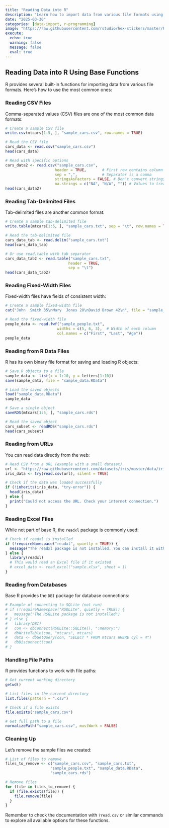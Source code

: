 ```yaml
---
title: "Reading Data into R"
description: "Learn how to import data from various file formats using base R functions"
date: "2025-03-30"
categories: [data-import, r-programming]
image: "https://raw.githubusercontent.com/rstudio/hex-stickers/master/PNG/RStudio.png"
execute:
  echo: true
  warning: false
  message: false
  eval: true
---
```


## Reading Data into R Using Base Functions

R provides several built-in functions for importing data from various file formats. Here's how to use the most common ones:

### Reading CSV Files

Comma-separated values (CSV) files are one of the most common data formats:

```r
# Create a sample CSV file
write.csv(mtcars[1:5, ], "sample_cars.csv", row.names = TRUE)

# Read the CSV file
cars_data <- read.csv("sample_cars.csv")
head(cars_data)

# Read with specific options
cars_data2 <- read.csv("sample_cars.csv", 
                      header = TRUE,       # First row contains column names
                      sep = ",",           # Separator is a comma
                      stringsAsFactors = FALSE, # Don't convert strings to factors
                      na.strings = c("NA", "N/A", "")) # Values to treat as NA
head(cars_data2)
```

### Reading Tab-Delimited Files

Tab-delimited files are another common format:

```r
# Create a sample tab-delimited file
write.table(mtcars[1:5, ], "sample_cars.txt", sep = "\t", row.names = TRUE)

# Read the tab-delimited file
cars_data_tab <- read.delim("sample_cars.txt")
head(cars_data_tab)

# Or use read.table with tab separator
cars_data_tab2 <- read.table("sample_cars.txt", 
                            header = TRUE, 
                            sep = "\t")
head(cars_data_tab2)
```

### Reading Fixed-Width Files

Fixed-width files have fields of consistent width:

```r
# Create a sample fixed-width file
cat("John  Smith 35\nMary  Jones 28\nDavid Brown 42\n", file = "sample_people.txt")

# Read the fixed-width file
people_data <- read.fwf("sample_people.txt", 
                       widths = c(5, 6, 3),  # Width of each column
                       col.names = c("First", "Last", "Age"))
people_data
```

### Reading from R Data Files

R has its own binary file format for saving and loading R objects:

```r
# Save R objects to a file
sample_data <- list(x = 1:10, y = letters[1:10])
save(sample_data, file = "sample_data.RData")

# Load the saved objects
load("sample_data.RData")
sample_data

# Save a single object
saveRDS(mtcars[1:5, ], "sample_cars.rds")

# Read the saved object
cars_subset <- readRDS("sample_cars.rds")
head(cars_subset)
```

### Reading from URLs

You can read data directly from the web:

```r
# Read CSV from a URL (example with a small dataset)
url <- "https://raw.githubusercontent.com/datasets/iris/master/data/iris.csv"
iris_data <- try(read.csv(url), silent = TRUE)

# Check if the data was loaded successfully
if (!inherits(iris_data, "try-error")) {
  head(iris_data)
} else {
  print("Could not access the URL. Check your internet connection.")
}
```

### Reading Excel Files

While not part of base R, the `readxl` package is commonly used:

```r
# Check if readxl is installed
if (!requireNamespace("readxl", quietly = TRUE)) {
  message("The readxl package is not installed. You can install it with: install.packages('readxl')")
} else {
  library(readxl)
  # This would read an Excel file if it existed
  # excel_data <- read_excel("sample.xlsx", sheet = 1)
}
```

### Reading from Databases

Base R provides the `DBI` package for database connections:

```r
# Example of connecting to SQLite (not run)
# if (!requireNamespace("RSQLite", quietly = TRUE)) {
#   message("The RSQLite package is not installed")
# } else {
#   library(DBI)
#   con <- dbConnect(RSQLite::SQLite(), ":memory:")
#   dbWriteTable(con, "mtcars", mtcars)
#   data <- dbGetQuery(con, "SELECT * FROM mtcars WHERE cyl = 4")
#   dbDisconnect(con)
# }
```

### Handling File Paths

R provides functions to work with file paths:

```r
# Get current working directory
getwd()

# List files in the current directory
list.files(pattern = ".csv")

# Check if a file exists
file.exists("sample_cars.csv")

# Get full path to a file
normalizePath("sample_cars.csv", mustWork = FALSE)
```

### Cleaning Up

Let's remove the sample files we created:

```r
# List of files to remove
files_to_remove <- c("sample_cars.csv", "sample_cars.txt", 
                    "sample_people.txt", "sample_data.RData", 
                    "sample_cars.rds")

# Remove files
for (file in files_to_remove) {
  if (file.exists(file)) {
    file.remove(file)
  }
}
```

Remember to check the documentation with `?read.csv` or similar commands to explore all available options for these functions.
